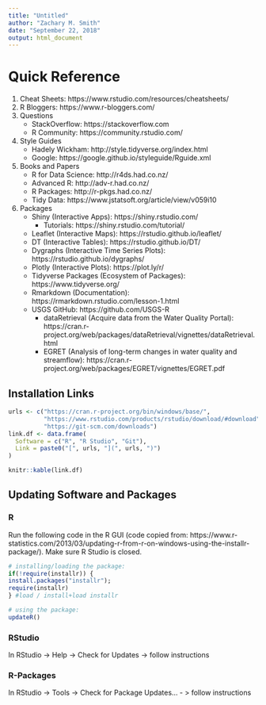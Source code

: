 ```yaml
---
title: "Untitled"
author: "Zachary M. Smith"
date: "September 22, 2018"
output: html_document
---
```


# Quick Reference

1. Cheat Sheets: https://www.rstudio.com/resources/cheatsheets/
2. R Bloggers: https://www.r-bloggers.com/
3. Questions
    + StackOverflow: https://stackoverflow.com
    + R Community: https://community.rstudio.com/
4. Style Guides
    + Hadely Wickham: http://style.tidyverse.org/index.html
    + Google: https://google.github.io/styleguide/Rguide.xml
5. Books and Papers
    + R for Data Science: http://r4ds.had.co.nz/
    + Advanced R: http://adv-r.had.co.nz/
    + R Packages: http://r-pkgs.had.co.nz/
    + Tidy Data: https://www.jstatsoft.org/article/view/v059i10
6. Packages
    + Shiny (Interactive Apps): https://shiny.rstudio.com/
        + Tutorials: https://shiny.rstudio.com/tutorial/
    + Leaflet (Interactive Maps): https://rstudio.github.io/leaflet/
    + DT (Interactive Tables): https://rstudio.github.io/DT/
    + Dygraphs (Interactive Time Series Plots): https://rstudio.github.io/dygraphs/
    + Plotly (Interactive Plots): https://plot.ly/r/
    + Tidyverse Packages (Ecosystem of Packages): https://www.tidyverse.org/
    + Rmarkdown (Documentation): https://rmarkdown.rstudio.com/lesson-1.html
    + USGS GitHub: https://github.com/USGS-R
        + dataRetrieval (Acquire data from the Water Quality Portal): https://cran.r-project.org/web/packages/dataRetrieval/vignettes/dataRetrieval.html
        + EGRET (Analysis of long-term changes in water quality and streamflow): https://cran.r-project.org/web/packages/EGRET/vignettes/EGRET.pdf

## Installation Links

```r
urls <- c("https://cran.r-project.org/bin/windows/base/",
          "https://www.rstudio.com/products/rstudio/download/#download",
          "https://git-scm.com/downloads")
link.df <- data.frame(
  Software = c("R", "R Studio", "Git"),
  Link = paste0("[", urls, "](", urls, ")")
)

knitr::kable(link.df)
```

## Updating Software and Packages

### R

Run the following code in the R GUI (code copied from: https://www.r-statistics.com/2013/03/updating-r-from-r-on-windows-using-the-installr-package/). Make sure R Studio is closed.

```r
# installing/loading the package:
if(!require(installr)) {
install.packages("installr");
require(installr)
} #load / install+load installr

# using the package:
updateR()
```

### RStudio

In RStudio -> Help -> Check for Updates -> follow instructions

### R-Packages

In RStudio -> Tools -> Check for Package Updates… - > follow instructions 
